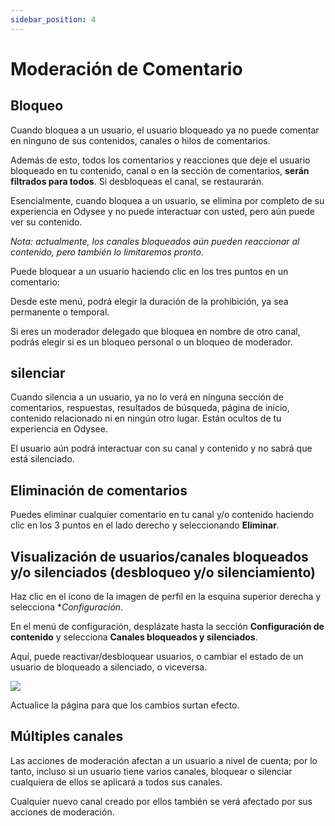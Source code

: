 ```yaml
---
sidebar_position: 4
---
```


# Moderación de Comentario

## Bloqueo

Cuando bloquea a un usuario, el usuario bloqueado ya no puede comentar en ninguno de sus contenidos, canales o hilos de comentarios.

Además de esto, todos los comentarios y reacciones que deje el usuario bloqueado en tu contenido, canal o en la sección de comentarios, **serán filtrados para todos**. Si desbloqueas el canal, se restaurarán.

Esencialmente, cuando bloquea a un usuario, se elimina por completo de su experiencia en Odysee y no puede interactuar con usted, pero aún puede ver su contenido.

*Nota: actualmente, los canales bloqueados aún pueden reaccionar al contenido, pero también lo limitaremos pronto.*

Puede bloquear a un usuario haciendo clic en los tres puntos en un comentario:

Desde este menú, podrá elegir la duración de la prohibición, ya sea permanente o temporal.

Si eres un moderador delegado que bloquea en nombre de otro canal, podrás elegir si es un bloqueo personal o un bloqueo de moderador.

## silenciar

Cuando silencia a un usuario, ya no lo verá en ninguna sección de comentarios, respuestas, resultados de búsqueda, página de inicio, contenido relacionado ni en ningún otro lugar. Están ocultos de tu experiencia en Odysee.

El usuario aún podrá interactuar con su canal y contenido y no sabrá que está silenciado.

## Eliminación de comentarios

Puedes eliminar cualquier comentario en tu canal y/o contenido haciendo clic en los 3 puntos en el lado derecho y seleccionando **Eliminar**.

## Visualización de usuarios/canales bloqueados y/o silenciados (desbloqueo y/o silenciamiento)

Haz clic en el icono de la imagen de perfil en la esquina superior derecha y selecciona **Configuración*.

En el menú de configuración, desplázate hasta la sección **Configuración de contenido** y selecciona **Canales bloqueados y silenciados**.

Aquí, puede reactivar/desbloquear usuarios, o cambiar el estado de un usuario de bloqueado a silenciado, o viceversa.

![](https://spee.ch/c/84040915b6482d00.png)

Actualice la página para que los cambios surtan efecto.

## Múltiples canales

Las acciones de moderación afectan a un usuario a nivel de cuenta; por lo tanto, incluso si un usuario tiene varios canales, bloquear o silenciar cualquiera de ellos se aplicará a todos sus canales.

Cualquier nuevo canal creado por ellos también se verá afectado por sus acciones de moderación.